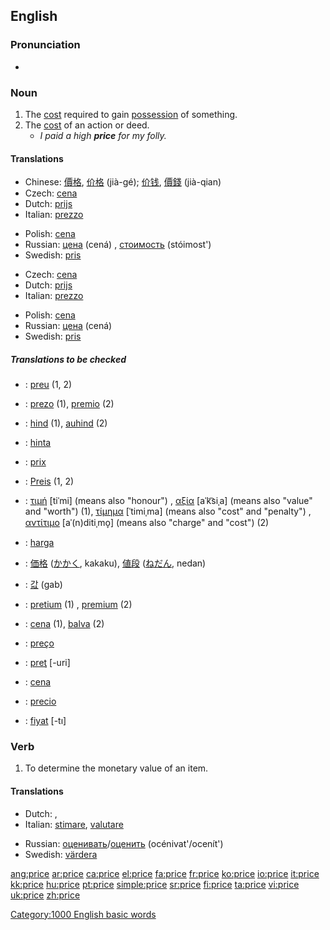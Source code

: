 {{see|Price}}
==English==

===Pronunciation===
*{{audio|en-us-price.ogg|Audio (US)}}

===Noun===
{{en-noun}}

# The [[cost]] required to gain [[possession]] of something.
# The [[cost]] of an action or deed.
#* ''I paid a high '''price''' for my folly.''

====Translations====
{{top|cost required to gain possession of something}}
*Chinese:  [[價格]], [[价格]] (jià-gé); [[价钱]], [[價錢]] (jià-qian) 
*Czech: [[cena#Czech|cena]] {{f}}
*Dutch: [[prijs]] {{m}}
*Italian: [[prezzo]] {{m}}
{{mid}}
*Polish: [[cena#Polish|cena]] {{f}}
*Russian: [[цена]] (cená) {{f}}, [[стоимость]] (stóimost') {{f}}
*Swedish: [[pris]] {{n}}
{{bottom}}

{{top|cost of an action or deed}}
*Czech: [[cena#Czech|cena]] {{f}}
*Dutch: [[prijs]] {{m}}
*Italian: [[prezzo]] {{m}}
{{mid}}
*Polish: [[cena#Polish|cena]] {{f}}
*Russian: [[цена]] (cená) {{f}}
*Swedish: [[pris]] {{n}}
{{bottom}}

=====Translations to be checked=====
{{checktrans}}
{{top}}
*{{ttbc|Catalan}}: [[preu]] {{m}} (1, 2)
*{{ttbc|Esperanto}}: [[prezo]] (1), [[premio]] (2)
*{{ttbc|Estonian}}: [[hind]] (1), [[auhind]] (2)
*{{ttbc|Finnish}}: [[hinta]]
*{{ttbc|French}}: [[prix]] {{m}}
*{{ttbc|German}}: [[Preis]] {{m}} (1, 2)
*{{ttbc|Greek}}: [[τιμή]] [tiˈmi] (means also "honour") {{f}}, [[αξία]] [aˈk͡siˌa] (means also "value" and "worth") {{f}} (1), [[τίμημα]] [ˈtimiˌma] (means also "cost" and "penalty") {{n}}, [[αντίτιμο]] [aˈ(n)ditiˌmo̞] (means also "charge" and "cost") {{n}} (2) <!-- all the additional information should be moved to the Greek word’s page -->
*{{ttbc|Indonesian}}: [[harga]]
{{mid}}
*{{ttbc|Japanese}}: [[価格]] ([[かかく]], kakaku), [[値段]] ([[ねだん]], nedan)
*{{ttbc|Korean}}: [[값]] (gab)
*{{ttbc|Latin}}: [[pretium]] (1) {{n}}, [[premium]] (2)
*{{ttbc|Latvian}}: [[cena#Latvian|cena]] {{f}} (1), [[balva]] (2)
*{{ttbc|Portuguese}}: [[preço]] {{m}}
*{{ttbc|Romanian}}: [[preţ]] [-uri] {{n}}
*{{ttbc|Slovene}}: [[cena#Slovene|cena]] {{f}}
*{{ttbc|Spanish}}: [[precio]] {{m}}
*{{ttbc|Turkish}}: [[fiyat]] [-tı]
{{bottom}}

===Verb===
{{en-verb|pric|ing}}

# To determine the monetary value of an item.

====Translations====
{{top}}
*Dutch: {{t|nl|schatten}}, {{t|nl|prijzen}}
*Italian: [[stimare]], [[valutare]]
{{mid}}
*Russian: [[оценивать]]/[[оценить]] (océnivat'/ocenít')
*Swedish: [[värdera]]
{{bottom}}

[[Category:1000 English basic words]]

[[ang:price]]
[[ar:price]]
[[ca:price]]
[[el:price]]
[[fa:price]]
[[fr:price]]
[[ko:price]]
[[io:price]]
[[it:price]]
[[kk:price]]
[[hu:price]]
[[pt:price]]
[[simple:price]]
[[sr:price]]
[[fi:price]]
[[ta:price]]
[[vi:price]]
[[uk:price]]
[[zh:price]]